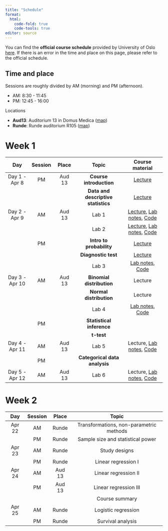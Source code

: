 ```yaml
---
title: "Schedule"
format: 
  html:
    code-fold: true
    code-tools: true
editor: source
---
```




You can find the **official course schedule** provided by University of Oslo [here](https://www.uio.no/studier/emner/medisin/med/MF9130E/v24/timeplan/index.html). 
If there is an error in the time and place on this page, please refer to the official schedule.


::: callout-note

## Time and place

Sessions are roughly divided by AM (morning) and PM (afternoon). 

- AM: 8:30 - 11:45
- PM: 12:45 - 16:00

Locations

- **Aud13**: Auditorium 13 in Domus Medica ([map](https://use.mazemap.com/#v=1&config=uio&campusid=799&zlevel=2&center=10.715371,59.946743&zoom=18&sharepoitype=poi&sharepoi=1000983201))
- **Runde**: Runde auditorium R105 ([map](https://use.mazemap.com/#v=1&config=uio&campusid=799&zlevel=1&center=10.715886,59.946189&zoom=18&sharepoitype=poi&sharepoi=1001022929))

:::


# Week 1


|  Day | Session  | Place |  Topic           |  Course material        |
|:-------:|:---:|:------:|:---------------:|:-------------:|
| Day 1 - Apr 8 |PM | Aud 13 | **Course introduction** | [Lecture](v24/day1-1-Course_introduction.pdf)|
|           | | | **Data and descriptive statistics** |[Lecture](v24/day1-2-Data_and_descriptive_statistics.pdf) |
| Day 2 - Apr 9 |AM | Aud 13 | Lab 1 | [Lecture](v24/lab_20240409_intro_to_r.pdf), [Lab notes](lab/lab_intro_r.qmd), [Code](https://github.com/ocbe-uio/teaching_mf9130e/blob/main/lab/code/1_intro_r.R) |
|           | | | Lab 2 |[Lecture](v24/lab_20240409_descriptive.pdf), [Lab notes](lab/lab_eda_part1.qmd), [Code](https://github.com/ocbe-uio/teaching_mf9130e/blob/main/lab/code/2_eda_part1.R) |
|               |PM |  | **Intro to probability** |[Lecture](v24/lecture_20240409_probability.pdf) |
|           | | | **Diagnostic test** | [Lecture](v24/lecture_20240409_diagtest.pdf)|
|           | | | Lab 3 |[Lab notes](lab/lab_diagtest.qmd), [Code](https://github.com/ocbe-uio/teaching_mf9130e/blob/main/lab/code/2_diagtest.R) |
| Day 3 - Apr 10 |AM | Aud 13 | **Binomial distribution**  | Lecture|
|           | | | **Normal distribution** | Lecture|
|           | | | Lab 4 |[Lab notes](lab/lab_distribution.qmd), [Code](https://github.com/ocbe-uio/teaching_mf9130e/blob/main/lab/code/2_distributions.R)|
|               |PM |  | **Statistical inference**  | |
|           | | | **t-test** | |
| Day 4 - Apr 11 |AM | Aud 13 | Lab 5 |Lecture, [Lab notes](lab/lab_ttest.qmd), [Code](https://github.com/ocbe-uio/teaching_mf9130e/blob/main/lab/code/3_ttest.R) |
|                |PM |  | **Categorical data analysis**  | |
| Day 5 - Apr 12 |AM | Aud 13 | Lab 6 |Lecture, [Lab notes](lab/lab_categorical.qmd), [Code](https://github.com/ocbe-uio/teaching_mf9130e/blob/main/lab/code/4_categorical.R) |







# Week 2


|  Day | Session  | Place |  Topic           |  
|:-------:|:---:|:------:|:---------------:|
| Apr 22 |AM | Runde | Transformations, non-parametric methods | 
|        |PM | Runde | Sample size and statistical power | 
| Apr 23 |AM | Runde | Study designs | 
|        |PM | Runde | Linear regression I | 
| Apr 24 |AM | Aud 13 | Linear regression II | 
|        |PM | Aud 13 | Linear regression III | 
|        | |  | Course summary | 
| Apr 25 |AM | Runde | Logistic regression | 
|        |PM | Runde | Survival analysis | 


